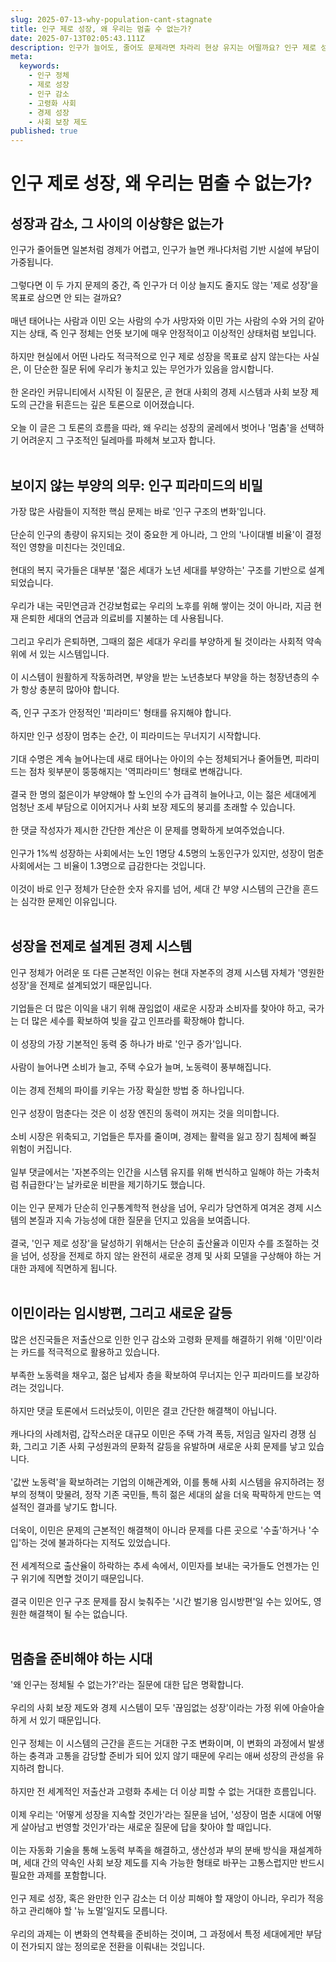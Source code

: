 ```yaml
---
slug: 2025-07-13-why-population-cant-stagnate
title: 인구 제로 성장, 왜 우리는 멈출 수 없는가?
date: 2025-07-13T02:05:43.111Z
description: 인구가 늘어도, 줄어도 문제라면 차라리 현상 유지는 어떨까요? 인구 제로 성장이 왜 현실에서 시도되지 않는지, 그 이면에 숨겨진 현대 사회의 구조적인 딜레마와 경제 시스템의 비밀을 파헤칩니다.
meta:
  keywords:
    - 인구 정체
    - 제로 성장
    - 인구 감소
    - 고령화 사회
    - 경제 성장
    - 사회 보장 제도
published: true
---
```


# 인구 제로 성장, 왜 우리는 멈출 수 없는가?

<h2>성장과 감소, 그 사이의 이상향은 없는가</h2>
인구가 줄어들면 일본처럼 경제가 어렵고, 인구가 늘면 캐나다처럼 기반 시설에 부담이 가중됩니다.<br /><br />그렇다면 이 두 가지 문제의 중간, 즉 인구가 더 이상 늘지도 줄지도 않는 '제로 성장'을 목표로 삼으면 안 되는 걸까요?<br /><br />매년 태어나는 사람과 이민 오는 사람의 수가 사망자와 이민 가는 사람의 수와 거의 같아지는 상태, 즉 인구 정체는 언뜻 보기에 매우 안정적이고 이상적인 상태처럼 보입니다.<br /><br />하지만 현실에서 어떤 나라도 적극적으로 인구 제로 성장을 목표로 삼지 않는다는 사실은, 이 단순한 질문 뒤에 우리가 놓치고 있는 무언가가 있음을 암시합니다.<br /><br />한 온라인 커뮤니티에서 시작된 이 질문은, 곧 현대 사회의 경제 시스템과 사회 보장 제도의 근간을 뒤흔드는 깊은 토론으로 이어졌습니다.<br /><br />오늘 이 글은 그 토론의 흐름을 따라, 왜 우리는 성장의 굴레에서 벗어나 '멈춤'을 선택하기 어려운지 그 구조적인 딜레마를 파헤쳐 보고자 합니다.<br /><br />

<h2>보이지 않는 부양의 의무: 인구 피라미드의 비밀</h2>
가장 많은 사람들이 지적한 핵심 문제는 바로 '인구 구조의 변화'입니다.<br /><br />단순히 인구의 총량이 유지되는 것이 중요한 게 아니라, 그 안의 '나이대별 비율'이 결정적인 영향을 미친다는 것인데요.<br /><br />현대의 복지 국가들은 대부분 '젊은 세대가 노년 세대를 부양하는' 구조를 기반으로 설계되었습니다.<br /><br />우리가 내는 국민연금과 건강보험료는 우리의 노후를 위해 쌓이는 것이 아니라, 지금 현재 은퇴한 세대의 연금과 의료비를 지불하는 데 사용됩니다.<br /><br />그리고 우리가 은퇴하면, 그때의 젊은 세대가 우리를 부양하게 될 것이라는 사회적 약속 위에 서 있는 시스템입니다.<br /><br />이 시스템이 원활하게 작동하려면, 부양을 받는 노년층보다 부양을 하는 청장년층의 수가 항상 충분히 많아야 합니다.<br /><br />즉, 인구 구조가 안정적인 '피라미드' 형태를 유지해야 합니다.<br /><br />하지만 인구 성장이 멈추는 순간, 이 피라미드는 무너지기 시작합니다.<br /><br />기대 수명은 계속 늘어나는데 새로 태어나는 아이의 수는 정체되거나 줄어들면, 피라미드는 점차 윗부분이 뚱뚱해지는 '역피라미드' 형태로 변해갑니다.<br /><br />결국 한 명의 젊은이가 부양해야 할 노인의 수가 급격히 늘어나고, 이는 젊은 세대에게 엄청난 조세 부담으로 이어지거나 사회 보장 제도의 붕괴를 초래할 수 있습니다.<br /><br />한 댓글 작성자가 제시한 간단한 계산은 이 문제를 명확하게 보여주었습니다.<br /><br />인구가 1%씩 성장하는 사회에서는 노인 1명당 4.5명의 노동인구가 있지만, 성장이 멈춘 사회에서는 그 비율이 1.3명으로 급감한다는 것입니다.<br /><br />이것이 바로 인구 정체가 단순한 숫자 유지를 넘어, 세대 간 부양 시스템의 근간을 흔드는 심각한 문제인 이유입니다.<br /><br />

<h2>성장을 전제로 설계된 경제 시스템</h2>
인구 정체가 어려운 또 다른 근본적인 이유는 현대 자본주의 경제 시스템 자체가 '영원한 성장'을 전제로 설계되었기 때문입니다.<br /><br />기업들은 더 많은 이익을 내기 위해 끊임없이 새로운 시장과 소비자를 찾아야 하고, 국가는 더 많은 세수를 확보하여 빚을 갚고 인프라를 확장해야 합니다.<br /><br />이 성장의 가장 기본적인 동력 중 하나가 바로 '인구 증가'입니다.<br /><br />사람이 늘어나면 소비가 늘고, 주택 수요가 늘며, 노동력이 풍부해집니다.<br /><br />이는 경제 전체의 파이를 키우는 가장 확실한 방법 중 하나입니다.<br /><br />인구 성장이 멈춘다는 것은 이 성장 엔진의 동력이 꺼지는 것을 의미합니다.<br /><br />소비 시장은 위축되고, 기업들은 투자를 줄이며, 경제는 활력을 잃고 장기 침체에 빠질 위험이 커집니다.<br /><br />일부 댓글에서는 '자본주의는 인간을 시스템 유지를 위해 번식하고 일해야 하는 가축처럼 취급한다'는 날카로운 비판을 제기하기도 했습니다.<br /><br />이는 인구 문제가 단순히 인구통계학적 현상을 넘어, 우리가 당연하게 여겨온 경제 시스템의 본질과 지속 가능성에 대한 질문을 던지고 있음을 보여줍니다.<br /><br />결국, '인구 제로 성장'을 달성하기 위해서는 단순히 출산율과 이민자 수를 조절하는 것을 넘어, 성장을 전제로 하지 않는 완전히 새로운 경제 및 사회 모델을 구상해야 하는 거대한 과제에 직면하게 됩니다.<br /><br />

<h2>이민이라는 임시방편, 그리고 새로운 갈등</h2>
많은 선진국들은 저출산으로 인한 인구 감소와 고령화 문제를 해결하기 위해 '이민'이라는 카드를 적극적으로 활용하고 있습니다.<br /><br />부족한 노동력을 채우고, 젊은 납세자 층을 확보하여 무너지는 인구 피라미드를 보강하려는 것입니다.<br /><br />하지만 댓글 토론에서 드러났듯이, 이민은 결코 간단한 해결책이 아닙니다.<br /><br />캐나다의 사례처럼, 갑작스러운 대규모 이민은 주택 가격 폭등, 저임금 일자리 경쟁 심화, 그리고 기존 사회 구성원과의 문화적 갈등을 유발하며 새로운 사회 문제를 낳고 있습니다.<br /><br />'값싼 노동력'을 확보하려는 기업의 이해관계와, 이를 통해 사회 시스템을 유지하려는 정부의 정책이 맞물려, 정작 기존 국민들, 특히 젊은 세대의 삶을 더욱 팍팍하게 만드는 역설적인 결과를 낳기도 합니다.<br /><br />더욱이, 이민은 문제의 근본적인 해결책이 아니라 문제를 다른 곳으로 '수출'하거나 '수입'하는 것에 불과하다는 지적도 있었습니다.<br /><br />전 세계적으로 출산율이 하락하는 추세 속에서, 이민자를 보내는 국가들도 언젠가는 인구 위기에 직면할 것이기 때문입니다.<br /><br />결국 이민은 인구 구조 문제를 잠시 늦춰주는 '시간 벌기용 임시방편'일 수는 있어도, 영원한 해결책이 될 수는 없습니다.<br /><br />

<h2>멈춤을 준비해야 하는 시대</h2>
'왜 인구는 정체될 수 없는가?'라는 질문에 대한 답은 명확합니다.<br /><br />우리의 사회 보장 제도와 경제 시스템이 모두 '끊임없는 성장'이라는 가정 위에 아슬아슬하게 서 있기 때문입니다.<br /><br />인구 정체는 이 시스템의 근간을 흔드는 거대한 구조 변화이며, 이 변화의 과정에서 발생하는 충격과 고통을 감당할 준비가 되어 있지 않기 때문에 우리는 애써 성장의 관성을 유지하려 합니다.<br /><br />하지만 전 세계적인 저출산과 고령화 추세는 더 이상 피할 수 없는 거대한 흐름입니다.<br /><br />이제 우리는 '어떻게 성장을 지속할 것인가'라는 질문을 넘어, '성장이 멈춘 시대에 어떻게 살아남고 번영할 것인가'라는 새로운 질문에 답을 찾아야 할 때입니다.<br /><br />이는 자동화 기술을 통해 노동력 부족을 해결하고, 생산성과 부의 분배 방식을 재설계하며, 세대 간의 약속인 사회 보장 제도를 지속 가능한 형태로 바꾸는 고통스럽지만 반드시 필요한 과제를 포함합니다.<br /><br />인구 제로 성장, 혹은 완만한 인구 감소는 더 이상 피해야 할 재앙이 아니라, 우리가 적응하고 관리해야 할 '뉴 노멀'일지도 모릅니다.<br /><br />우리의 과제는 이 변화의 연착륙을 준비하는 것이며, 그 과정에서 특정 세대에게만 부담이 전가되지 않는 정의로운 전환을 이뤄내는 것입니다.<br /><br />
